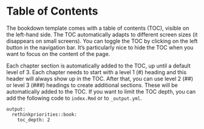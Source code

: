 # Table of Contents

The bookdown template comes with a table of contents (TOC), visible on the left-hand side. The TOC automatically adapts to different screen sizes (it disappears on small screens). You can toggle the TOC by clicking on the left button in the navigation bar. It's particularly nice to hide the TOC when you want to focus on the content of the page.

Each chapter section is automatically added to the TOC, up until a default level of 3. Each chapter needs to start with a level 1 (#) heading and this header will always show up in the TOC. After that, you can use level 2 (##) or level 3 (###) headings to create additional sections. These will be automatically added to the TOC. If you want to limit the TOC depth, you can add the following code to `index.Rmd` or to `_output.yml`.

    output: 
      rethinkpriorities::book:
        toc_depth: 2
